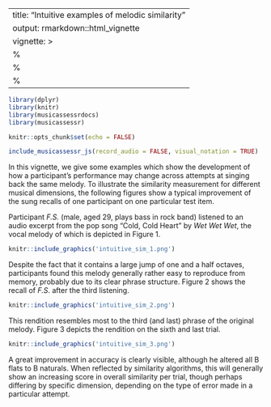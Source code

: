 

---
title: "Intuitive examples of melodic similarity"
output: rmarkdown::html_vignette
vignette: >
  %\VignetteIndexEntry{Intuitive examples of melodic similarity}
  %\VignetteEngine{knitr::rmarkdown}
  %\VignetteEncoding{UTF-8}
---


```r

library(dplyr)
library(knitr)
library(musicassessrdocs)
library(musicassessr)

knitr::opts_chunk$set(echo = FALSE)


```

```r

include_musicassessr_js(record_audio = FALSE, visual_notation = TRUE)

```

In this vignette, we give some examples which show the development of how a participant's performance may change across attempts at singing back the same melody. To illustrate the similarity measurement for different musical dimensions, the following figures show a typical improvement of the sung recalls of one participant on one particular test item.

Participant *F.S.* (male, aged 29, plays bass in rock band) listened to an audio excerpt from the pop song "Cold, Cold Heart" by *Wet Wet Wet*, the vocal melody of which is depicted in Figure 1. 

<!--
```r

musicassessr::present_stimuli(stimuli = 'https://musicassessr.com/assets/Similarity%201.musicxml',
                              stimuli_type = "musicxml_file",
                              display_modality = "visual")

```

-->


```r

knitr::include_graphics('intuitive_sim_1.png')

```

Despite the fact that it contains a large jump of one and a half octaves, participants found this melody generally rather easy to reproduce from memory, probably due to its clear phrase structure. Figure 2 shows the recall of *F.S*. after the third listening. 


```r

knitr::include_graphics('intuitive_sim_2.png')

```

This rendition resembles most to the third (and last) phrase of the original melody. Figure 3 depicts the rendition on the sixth and last trial.

```r

knitr::include_graphics('intuitive_sim_3.png')

```


A great improvement in accuracy is clearly visible, although he altered all B flats to B naturals. When reflected by similarity algorithms, this will generally show an increasing score in overall similarity  per trial, though perhaps differing by specific dimension, depending on the type of error made in a particular attempt.

